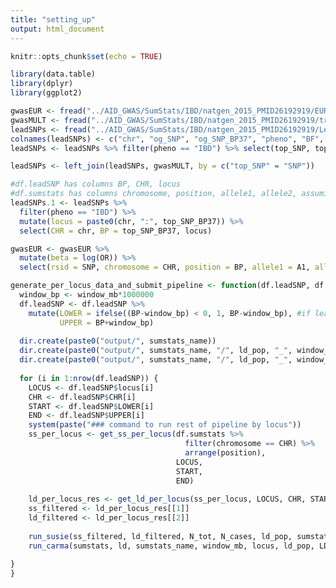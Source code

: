 ```yaml
---
title: "setting_up"
output: html_document
---
```


```r
knitr::opts_chunk$set(echo = TRUE)
```


```r
library(data.table)
library(dplyr)
library(ggplot2)
```

```r
gwasEUR <- fread("../AID_GWAS/SumStats/IBD/natgen_2015_PMID26192919/EUR.IBD.gwas_info03_filtered.assoc")
gwasMULT <- fread("../AID_GWAS/SumStats/IBD/natgen_2015_PMID26192919/trans_ethnic_Immunochip/IBD_trans_ethnic_association_summ_stats_b37.txt")
leadSNPs <- fread("../AID_GWAS/SumStats/IBD/natgen_2015_PMID26192919/Lead_SNPS_IBD_NATGEN_2015.csv")
colnames(leadSNPs) <- c("chr", "og_SNP", "og_SNP_BP37", "pheno", "BF", "top_SNP", "top_SNP_BP37", "P", "R2")
leadSNPs <- leadSNPs %>% filter(pheno == "IBD") %>% select(top_SNP, top_SNP_BP37, P)

leadSNPs <- left_join(leadSNPs, gwasMULT, by = c("top_SNP" = "SNP"))
```


```r

#df.leadSNP has columns BP, CHR, locus
#df.sumstats has columns chromosome, position, allele1, allele2, assuming allele1 is effect allele
leadSNPs.1 <- leadSNPs %>% 
  filter(pheno == "IBD") %>% 
  mutate(locus = paste0(chr, ":", top_SNP_BP37)) %>% 
  select(CHR = chr, BP = top_SNP_BP37, locus)

gwasEUR <- gwasEUR %>%  
  mutate(beta = log(OR)) %>% 
  select(rsid = SNP, chromosome = CHR, position = BP, allele1 = A1, allele2 = A2, beta, se = SE) 

generate_per_locus_data_and_submit_pipeline <- function(df.leadSNP, df.sumstats, window_mb, sumstats_name, ld_pop){
  window_bp <- window_mb*1000000
  df.leadSNP <- df.leadSNP %>%
    mutate(LOWER = ifelse((BP-window_bp) < 0, 1, BP-window_bp), #if lead snp is too close to chr beginning
           UPPER = BP+window_bp)
  
  dir.create(paste0("output/", sumstats_name))
  dir.create(paste0("output/", sumstats_name, "/", ld_pop, "_", window_mb, "Mb_window"))
  dir.create(paste0("output/", sumstats_name, "/", ld_pop, "_", window_mb, "Mb_window/ss"))
  
  for (i in 1:nrow(df.leadSNP)) {
    LOCUS <- df.leadSNP$locus[i]
    CHR <- df.leadSNP$CHR[i]
    START <- df.leadSNP$LOWER[i]
    END <- df.leadSNP$UPPER[i]
    system(paste("### command to run rest of pipeline by locus"))
    ss_per_locus <- get_ss_per_locus(df.sumstats %>% 
                                       filter(chromosome == CHR) %>% 
                                       arrange(position), 
                                     LOCUS,
                                     START, 
                                     END)
    
    ld_per_locus_res <- get_ld_per_locus(ss_per_locus, LOCUS, CHR, START, END)
    ss_filtered <- ld_per_locus_res[[1]]
    ld_filtered <- ld_per_locus_res[[2]]
    
    run_susie(ss_filtered, ld_filtered, N_tot, N_cases, ld_pop, sumstats_name, window_mb, LOCUS, "UKBB")
    run_carma(sumstats, ld, sumstats_name, window_mb, locus, ld_pop, LDpanel) #check that functions are correct
    
}
}


```

